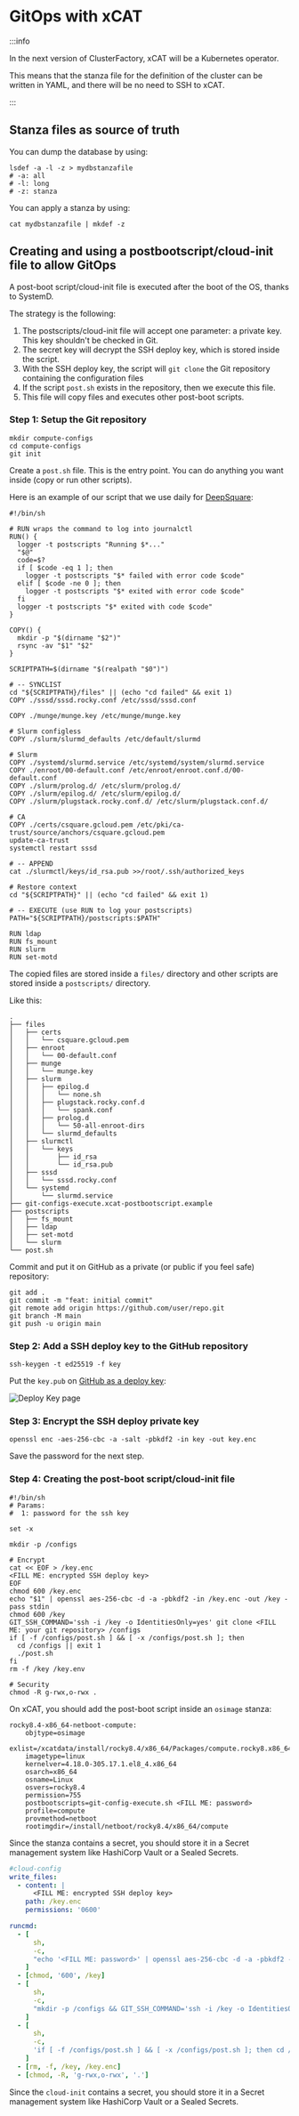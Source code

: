 # GitOps with xCAT


:::info

In the next version of ClusterFactory, xCAT will be a Kubernetes operator.

This means that the stanza file for the definition of the cluster can be written in YAML, and there will be no need to SSH to xCAT.

:::

## Stanza files as source of truth

You can dump the database by using:

```shell title="root@xcat"
lsdef -a -l -z > mydbstanzafile
# -a: all
# -l: long
# -z: stanza
```

You can apply a stanza by using:

```shell title="root@xcat"
cat mydbstanzafile | mkdef -z
```

## Creating and using a postbootscript/cloud-init file to allow GitOps

A post-boot script/cloud-init file is executed after the boot of the OS, thanks to SystemD.

The strategy is the following:

1. The postscripts/cloud-init file will accept one parameter: a private key. This key shouldn't be checked in Git.
2. The secret key will decrypt the SSH deploy key, which is stored inside the script.
3. With the SSH deploy key, the script will `git clone` the Git repository containing the configuration files
4. If the script `post.sh` exists in the repository, then we execute this file.
5. This file will copy files and executes other post-boot scripts.

### Step 1: Setup the Git repository

```shell title="user@local:/"
mkdir compute-configs
cd compute-configs
git init
```

Create a `post.sh` file. This is the entry point. You can do anything you want inside (copy or run other scripts).

Here is an example of our script that we use daily for [DeepSquare](https://deepsquare.io):

```shell title="user@local"
#!/bin/sh

# RUN wraps the command to log into journalctl
RUN() {
  logger -t postscripts "Running $*..."
  "$@"
  code=$?
  if [ $code -eq 1 ]; then
    logger -t postscripts "$* failed with error code $code"
  elif [ $code -ne 0 ]; then
    logger -t postscripts "$* exited with error code $code"
  fi
  logger -t postscripts "$* exited with code $code"
}

COPY() {
  mkdir -p "$(dirname "$2")"
  rsync -av "$1" "$2"
}

SCRIPTPATH=$(dirname "$(realpath "$0")")

# -- SYNCLIST
cd "${SCRIPTPATH}/files" || (echo "cd failed" && exit 1)
COPY ./sssd/sssd.rocky.conf /etc/sssd/sssd.conf

COPY ./munge/munge.key /etc/munge/munge.key

# Slurm configless
COPY ./slurm/slurmd_defaults /etc/default/slurmd

# Slurm
COPY ./systemd/slurmd.service /etc/systemd/system/slurmd.service
COPY ./enroot/00-default.conf /etc/enroot/enroot.conf.d/00-default.conf
COPY ./slurm/prolog.d/ /etc/slurm/prolog.d/
COPY ./slurm/epilog.d/ /etc/slurm/epilog.d/
COPY ./slurm/plugstack.rocky.conf.d/ /etc/slurm/plugstack.conf.d/

# CA
COPY ./certs/csquare.gcloud.pem /etc/pki/ca-trust/source/anchors/csquare.gcloud.pem
update-ca-trust
systemctl restart sssd

# -- APPEND
cat ./slurmctl/keys/id_rsa.pub >>/root/.ssh/authorized_keys

# Restore context
cd "${SCRIPTPATH}" || (echo "cd failed" && exit 1)

# -- EXECUTE (use RUN to log your postscripts)
PATH="${SCRIPTPATH}/postscripts:$PATH"

RUN ldap
RUN fs_mount
RUN slurm
RUN set-motd
```

The copied files are stored inside a `files/` directory and other scripts are stored inside a `postscripts/` directory.

Like this:

```shell
.
├── files
│   ├── certs
│   │   └── csquare.gcloud.pem
│   ├── enroot
│   │   └── 00-default.conf
│   ├── munge
│   │   └── munge.key
│   ├── slurm
│   │   ├── epilog.d
│   │   │   └── none.sh
│   │   ├── plugstack.rocky.conf.d
│   │   │   └── spank.conf
│   │   ├── prolog.d
│   │   │   └── 50-all-enroot-dirs
│   │   └── slurmd_defaults
│   ├── slurmctl
│   │   └── keys
│   │       ├── id_rsa
│   │       └── id_rsa.pub
│   ├── sssd
│   │   └── sssd.rocky.conf
│   └── systemd
│       └── slurmd.service
├── git-configs-execute.xcat-postbootscript.example
├── postscripts
│   ├── fs_mount
│   ├── ldap
│   ├── set-motd
│   └── slurm
└── post.sh
```

Commit and put it on GitHub as a private (or public if you feel safe) repository:

```title="user@local:/compute-configs"
git add .
git commit -m "feat: initial commit"
git remote add origin https://github.com/user/repo.git
git branch -M main
git push -u origin main
```

### Step 2: Add a SSH deploy key to the GitHub repository

```shell title="user@local"
ssh-keygen -t ed25519 -f key
```

Put the `key.pub` on [GitHub as a deploy key](https://docs.github.com/en/developers/overview/managing-deploy-keys#setup-2):

![Deploy Key page](04-gitops-with-xcat.assets/deploy-key.png)

### Step 3: Encrypt the SSH deploy private key

```shell title="user@local"
openssl enc -aes-256-cbc -a -salt -pbkdf2 -in key -out key.enc
```

Save the password for the next step.

### Step 4: Creating the post-boot script/cloud-init file

<Tabs groupId="provisioning">
  <TabItem value="xcat" label="xCAT" default>

```shell title="git-config-execute.sh <password>"
#!/bin/sh
# Params:
#  1: password for the ssh key

set -x

mkdir -p /configs

# Encrypt
cat << EOF > /key.enc
<FILL ME: encrypted SSH deploy key>
EOF
chmod 600 /key.enc
echo "$1" | openssl aes-256-cbc -d -a -pbkdf2 -in /key.enc -out /key -pass stdin
chmod 600 /key
GIT_SSH_COMMAND='ssh -i /key -o IdentitiesOnly=yes' git clone <FILL ME: your git repository> /configs
if [ -f /configs/post.sh ] && [ -x /configs/post.sh ]; then
  cd /configs || exit 1
  ./post.sh
fi
rm -f /key /key.env

# Security
chmod -R g-rwx,o-rwx .
```

On xCAT, you should add the post-boot script inside an `osimage` stanza:

```shell title="stanzafile"
rocky8.4-x86_64-netboot-compute:
    objtype=osimage
    exlist=/xcatdata/install/rocky8.4/x86_64/Packages/compute.rocky8.x86_64.exlist
    imagetype=linux
    kernelver=4.18.0-305.17.1.el8_4.x86_64
    osarch=x86_64
    osname=Linux
    osvers=rocky8.4
    permission=755
    postbootscripts=git-config-execute.sh <FILL ME: password>
    profile=compute
    provmethod=netboot
    rootimgdir=/install/netboot/rocky8.4/x86_64/compute
```

Since the stanza contains a secret, you should store it in a Secret management system like HashiCorp Vault or a Sealed Secrets.

  </TabItem>
  <TabItem value="cloud-init" label="cloud-init">

```yaml
#cloud-config
write_files:
  - content: |
      <FILL ME: encrypted SSH deploy key>
    path: /key.enc
    permissions: '0600'

runcmd:
  - [
      sh,
      -c,
      "echo '<FILL ME: password>' | openssl aes-256-cbc -d -a -pbkdf2 -in /key.enc -out /key -pass stdin",
    ]
  - [chmod, '600', /key]
  - [
      sh,
      -c,
      "mkdir -p /configs && GIT_SSH_COMMAND='ssh -i /key -o IdentitiesOnly=yes' git clone <FILL ME: your git repository> /configs",
    ]
  - [
      sh,
      -c,
      'if [ -f /configs/post.sh ] && [ -x /configs/post.sh ]; then cd /configs && ./post.sh compute; fi',
    ]
  - [rm, -f, /key, /key.enc]
  - [chmod, -R, 'g-rwx,o-rwx', '.']
```

Since the `cloud-init` contains a secret, you should store it in a Secret management system like HashiCorp Vault or a Sealed Secrets.

  </TabItem>
</Tabs>
